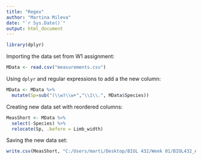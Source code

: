 ```yaml
---
title: "Regex"
author: "Martina Mileva"
date: "`r Sys.Date()`"
output: html_document
---
```


```r
library(dplyr)
```


Importing the data set from W1 assignment:

```r
MData <- read.csv("measurements.csv")
```


Using `dplyr` and regular expressions to add a the new column:

```r
MData <- MData %>%
  mutate(Sp=sub("(\\w)\\w+","\\1\\.", MData$Species))
```


Creating new data set with reordered columns:

```r
MeasShort <- MData %>% 
  select(-Species) %>%
  relocate(Sp, .before = Limb_width)
```


Saving the new data set: 

```r
write.csv(MeasShort, "C:/Users/marti/Desktop/BIOL 432/Week 01/BIOL432_Assignment1\\MeasShort.csv", row.names=F)
```

